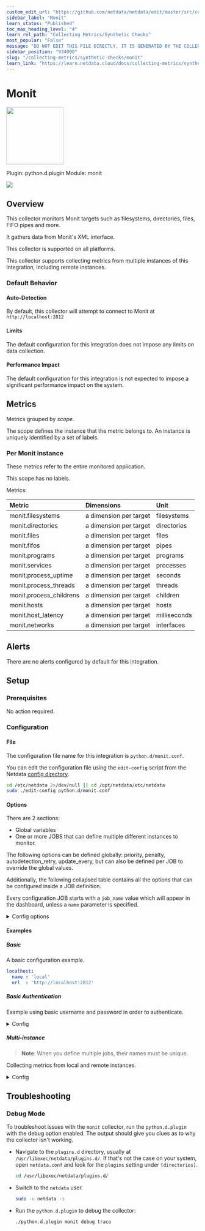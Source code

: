 ```yaml
---
custom_edit_url: "https://github.com/netdata/netdata/edit/master/src/collectors/python.d.plugin/monit/metadata.yaml"
sidebar_label: "Monit"
learn_status: "Published"
toc_max_heading_level: "4"
learn_rel_path: "Collecting Metrics/Synthetic Checks"
most_popular: "False"
message: "DO NOT EDIT THIS FILE DIRECTLY, IT IS GENERATED BY THE COLLECTOR'S metadata.yaml FILE"
sidebar_position: "934000"
slug: "/collecting-metrics/synthetic-checks/monit"
learn_link: "https://learn.netdata.cloud/docs/collecting-metrics/synthetic-checks/monit"
---
```



# Monit


<img src="https://netdata.cloud/img/monit.png" width="150"/>


Plugin: python.d.plugin
Module: monit

<img src="https://img.shields.io/badge/maintained%20by-Netdata-%2300ab44" />

## Overview

This collector monitors Monit targets such as filesystems, directories, files, FIFO pipes and more.


It gathers data from Monit's XML interface.


This collector is supported on all platforms.

This collector supports collecting metrics from multiple instances of this integration, including remote instances.


### Default Behavior

#### Auto-Detection

By default, this collector will attempt to connect to Monit at `http://localhost:2812`

#### Limits

The default configuration for this integration does not impose any limits on data collection.

#### Performance Impact

The default configuration for this integration is not expected to impose a significant performance impact on the system.


## Metrics

Metrics grouped by *scope*.

The scope defines the instance that the metric belongs to. An instance is uniquely identified by a set of labels.



### Per Monit instance

These metrics refer to the entire monitored application.

This scope has no labels.

Metrics:

| Metric | Dimensions | Unit |
|:------|:----------|:----|
| monit.filesystems | a dimension per target | filesystems |
| monit.directories | a dimension per target | directories |
| monit.files | a dimension per target | files |
| monit.fifos | a dimension per target | pipes |
| monit.programs | a dimension per target | programs |
| monit.services | a dimension per target | processes |
| monit.process_uptime | a dimension per target | seconds |
| monit.process_threads | a dimension per target | threads |
| monit.process_childrens | a dimension per target | children |
| monit.hosts | a dimension per target | hosts |
| monit.host_latency | a dimension per target | milliseconds |
| monit.networks | a dimension per target | interfaces |



## Alerts

There are no alerts configured by default for this integration.


## Setup

### Prerequisites

No action required.

### Configuration

#### File

The configuration file name for this integration is `python.d/monit.conf`.


You can edit the configuration file using the `edit-config` script from the
Netdata [config directory](/docs/netdata-agent/configuration#the-netdata-config-directory).

```bash
cd /etc/netdata 2>/dev/null || cd /opt/netdata/etc/netdata
sudo ./edit-config python.d/monit.conf
```
#### Options

There are 2 sections:

* Global variables
* One or more JOBS that can define multiple different instances to monitor.

The following options can be defined globally: priority, penalty, autodetection_retry, update_every, but can also be defined per JOB to override the global values.

Additionally, the following collapsed table contains all the options that can be configured inside a JOB definition.

Every configuration JOB starts with a `job_name` value which will appear in the dashboard, unless a `name` parameter is specified.


<details><summary>Config options</summary>

| Name | Description | Default | Required |
|:----|:-----------|:-------|:--------:|
| update_every | Sets the default data collection frequency. | 1 | no |
| priority | Controls the order of charts at the netdata dashboard. | 60000 | no |
| autodetection_retry | Sets the job re-check interval in seconds. | 0 | no |
| penalty | Indicates whether to apply penalty to update_every in case of failures. | yes | no |
| name | Job name. This value will overwrite the `job_name` value. JOBS with the same name are mutually exclusive. Only one of them will be allowed running at any time. This allows autodetection to try several alternatives and pick the one that works. | local | no |
| url | The URL to fetch Monit's metrics. | http://localhost:2812 | yes |
| user | Username in case the URL is password protected. |  | no |
| pass | Password in case the URL is password protected. |  | no |

</details>

#### Examples

##### Basic

A basic configuration example.

```yaml
localhost:
  name : 'local'
  url  : 'http://localhost:2812'

```
##### Basic Authentication

Example using basic username and password in order to authenticate.

<details><summary>Config</summary>

```yaml
localhost:
  name : 'local'
  url  : 'http://localhost:2812'
  user: 'foo'
  pass: 'bar'

```
</details>

##### Multi-instance

> **Note**: When you define multiple jobs, their names must be unique.

Collecting metrics from local and remote instances.


<details><summary>Config</summary>

```yaml
localhost:
  name: 'local'
  url: 'http://localhost:2812'

remote_job:
  name: 'remote'
  url: 'http://192.0.2.1:2812'

```
</details>



## Troubleshooting

### Debug Mode

To troubleshoot issues with the `monit` collector, run the `python.d.plugin` with the debug option enabled. The output
should give you clues as to why the collector isn't working.

- Navigate to the `plugins.d` directory, usually at `/usr/libexec/netdata/plugins.d/`. If that's not the case on
  your system, open `netdata.conf` and look for the `plugins` setting under `[directories]`.

  ```bash
  cd /usr/libexec/netdata/plugins.d/
  ```

- Switch to the `netdata` user.

  ```bash
  sudo -u netdata -s
  ```

- Run the `python.d.plugin` to debug the collector:

  ```bash
  ./python.d.plugin monit debug trace
  ```


